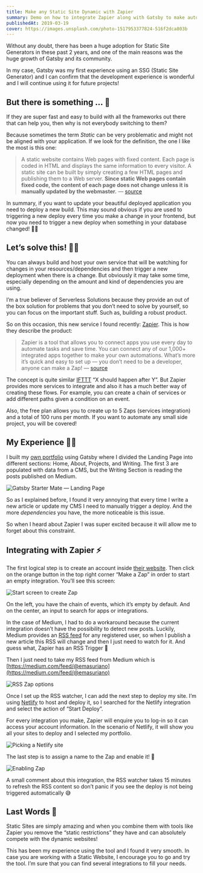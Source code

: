 ```yaml
---
title: Make any Static Site Dynamic with Zapier
summary: Demo on how to integrate Zapier along with Gatsby to make automatic deploys based on events.
publishedAt: 2019-03-19
cover: https://images.unsplash.com/photo-1517953377824-516f2dca803b
---
```


Without any doubt, there has been a huge adoption for Static Site Generators in these past 2 years, and one of the main reasons was the huge growth of Gatsby and its community.

In my case, Gatsby was my first experience using an SSG (Static Site Generator) and I can confirm that the development experience is wonderful and I will continue using it for future projects!

## But there is something … 🤔

If they are super fast and easy to build with all the frameworks out there that can help you, then why is not everybody switching to them?

Because sometimes the term _Static_ can be very problematic and might not be aligned with your application. If we look for the definition, the one I like the most is this one:

> A static website contains Web pages with fixed content. Each page is coded in HTML and displays the same information to every visitor. A static site can be built by simply creating a few HTML pages and publishing them to a Web server. **Since static Web pages contain fixed code, the content of each page does not change unless it is manually updated by the webmaster.** — [source](https://techterms.com/definition/staticwebsite)

In summary, if you want to update your beautiful deployed application you need to deploy a new build. This may sound obvious if you are used to triggering a new deploy every time you make a change in your frontend, but now you need to trigger a new deploy when something in your database changed! 🤦‍♂️

## Let’s solve this! 👷‍♂️

You can always build and host your own service that will be watching for changes in your resources/dependencies and then trigger a new deployment when there is a change. But obviously it may take some time, especially depending on the amount and kind of dependencies you are using.

I’m a true believer of Serverless Solutions because they provide an out of the box solution for problems that you don’t need to solve by yourself, so you can focus on the important stuff. Such as, building a robust product.

So on this occasion, this new service I found recently: [Zapier](http://zapier.com/). This is how they describe the product:

> Zapier is a tool that allows you to connect apps you use every day to automate tasks and save time. You can connect any of our 1,000+ integrated apps together to make your own automations. What’s more it’s quick and easy to set up — you don’t need to be a developer, anyone can make a Zap! — [source](https://zapier.com/help/what-is-zapier/)

The concept is quite similar [IFTTT](https://ifttt.com/) “X should happen after Y”. But Zapier provides more services to integrate and also it has a much better way of creating these flows. For example, you can create a chain of services or add different paths given a condition on an event.

Also, the free plan allows you to create up to 5 Zaps (services integration) and a total of 100 runs per month. If you want to automate any small side project, you will be covered!

## My Experience 🙋‍♂️

I built my [own portfolio](https://gatsby-starter-mate.netlify.app/) using Gatsby where I divided the Landing Page into different sections: Home, About, Projects, and Writing. The first 3 are populated with data from a CMS, but the Writing Section is reading the posts published on Medium.

![Gatsby Starter Mate — Landing Page](./images/Gatsby%20Starter%20Mate%20—%20Landing%20Page.png)

So as I explained before, I found it very annoying that every time I write a new article or update my CMS I need to manually trigger a deploy. And the more _dependencies_ you have, the more noticeable is this issue.

So when I heard about Zapier I was super excited because it will allow me to forget about this constraint.

## Integrating with Zapier ⚡️

The first logical step is to create an account inside [their website](http://zapier.com/). Then click on the orange button in the top right corner “Make a Zap” in order to start an empty integration. You’ll see this screen:

![Start screen to create Zap](./images/Start%20screen%20to%20create%20Zap.png)

On the left, you have the chain of events, which it’s empty by default. And on the center, an input to search for apps or integrations.

In the case of Medium, I had to do a workaround because the current integration doesn’t have the possibility to detect new posts. Luckily, Medium provides an [RSS feed](https://help.medium.com/hc/en-us/articles/214874118-RSS-feeds) for any registered user, so when I publish a new article this RSS will change and then I just need to watch for it. And guess what, Zapier has an RSS Trigger 🎉

Then I just need to take my RSS feed from Medium which is [https://medium.com/feed/@emasuriano](https://medium.com/feed/@emasuriano)

![RSS Zap options](./images/RSS%20Zap%20options.png)

Once I set up the RSS watcher, I can add the next step to deploy my site. I’m using [Netlify](https://netlify.com) to host and deploy it, so I searched for the Netlify integration and select the action of “Start Deploy”.

For every integration you make, Zapier will enquire you to log-in so it can access your account information. In the scenario of Netlify, it will show you all your sites to deploy and I selected my portfolio.

![Picking a Netlify site](./images/Picking%20a%20Netlify%20site.png)

The last step is to assign a name to the Zap and enable it! 🎉

![Enabling Zap](./images/Enabling%20Zap.png)

A small comment about this integration, the RSS watcher takes 15 minutes to refresh the RSS content so don’t panic if you see the deploy is not being triggered automatically 😅

## Last Words 👋

Static Sites are simply amazing and when you combine them with tools like Zapier you remove the “static restrictions” they have and can absolutely compete with the dynamic websites!

This has been my experience using the tool and I found it very smooth. In case you are working with a Static Website, I encourage you to go and try the tool. I’m sure that you can find several integrations to fill your needs.
